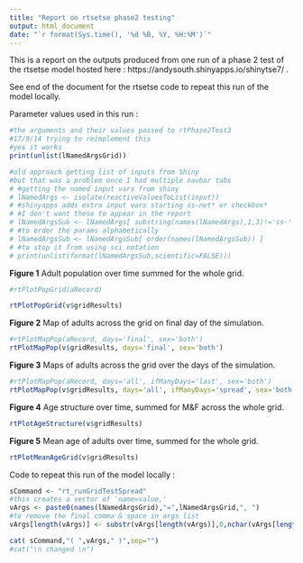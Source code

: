 ```yaml
---
title: "Report on rtsetse phase2 testing"
output: html_document
date: "`r format(Sys.time(), '%d %B, %Y, %H:%M')`"
---
```


This is a report on the outputs produced from one run of a phase 2 test of the rtsetse model hosted here : https://andysouth.shinyapps.io/shinytse7/ .

See end of the document for the rtsetse code to repeat this run of the model locally.

Parameter values used in this run :
```r
#the arguments and their values passed to rtPhase2Test3
#17/9/14 trying to reimplement this 
#yes it works
print(unlist(lNamedArgsGrid))

#old approach getting list of inputs from Shiny
#but that was a problem once I had multiple navbar tabs
# #getting the named input vars from shiny
# lNamedArgs <- isolate(reactiveValuesToList(input))
# #shinyapps adds extra input vars starting ss-net* or checkbox*
# #I don't want these to appear in the report
# lNamedArgsSub <- lNamedArgs[ substring(names(lNamedArgs),1,3)!='ss-' & substring(names(lNamedArgs),1,8)!='checkbox' ]
# #to order the params alphabetically
# lNamedArgsSub <- lNamedArgsSub[ order(names(lNamedArgsSub)) ]
# #to stop it from using sci notation
# print(unlist(format(lNamedArgsSub,scientific=FALSE)))

```

**Figure 1** Adult population over time summed for the whole grid.
```r
#rtPlotPopGrid(aRecord)

rtPlotPopGrid(v$gridResults)
```


**Figure 2** Map of adults across the grid on final day of the simulation.
```r
#rtPlotMapPop(aRecord, days='final', sex='both')
rtPlotMapPop(v$gridResults, days='final', sex='both')
```


**Figure 3** Maps of adults across the grid over the days of the simulation.
```r
#rtPlotMapPop(aRecord, days='all', ifManyDays='last', sex='both')
rtPlotMapPop(v$gridResults, days='all', ifManyDays='spread', sex='both')
```


**Figure 4** Age structure over time, summed for M&F across the whole grid.
```r
rtPlotAgeStructure(v$gridResults)
```


**Figure 5** Mean age of adults over time, summed for the whole grid.
```r
rtPlotMeanAgeGrid(v$gridResults)
```

Code to repeat this run of the model locally :
```r
sCommand <- "rt_runGridTestSpread"
#this creates a vector of 'name=value,'
vArgs <- paste0(names(lNamedArgsGrid),"=",lNamedArgsGrid,", ")
#to remove the final comma & space in args list
vArgs[length(vArgs)] <- substr(vArgs[length(vArgs)],0,nchar(vArgs[length(vArgs)])-2)

cat( sCommand,"( ",vArgs," )",sep="")
#cat("\n changed \n")
```